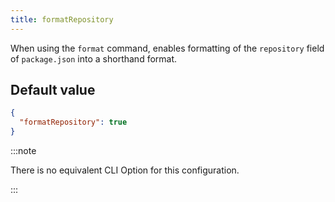 ```yaml
---
title: formatRepository
---
```


When using the `format` command, enables formatting of the `repository` field of `package.json` into a shorthand format.

## Default value

```json title=".syncpackrc.json"
{
  "formatRepository": true
}
```

:::note

There is no equivalent CLI Option for this configuration.

:::
